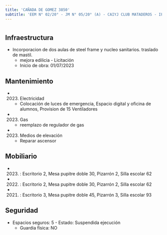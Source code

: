 ```yaml
---
title: 'CAÑADA DE GOMEZ 3850'
subtitle: 'EEM N° 02/20° - JM N° 05/20° (A) - CAIYJ CLUB MATADEROS - IFTS N° 02'
---
```


#
## Infraestructura

* Incorporacion de dos aulas de steel frame y nucleo sanitarios. traslado de mastil. 
    + mejora edilicia - Licitación 
    + Inicio de obra: 01/07/2023 






## Mantenimiento

*  (2023) Electricidad 
    + Colocación de luces de emergencia, Espacio digital y oficina de alumnos, Provision de 15 Ventiladores

*  (2023) Gas 
    + reemplazo de regulador de gas

*  (2023) Medios de elevación 
    + Reparar ascensor





## Mobiliario

*  (2023) : Escritorio 2, Mesa pupitre doble 30, Pizarrón 2, Silla escolar 62 

*  (2022) : Escritorio 2, Mesa pupitre doble 30, Pizarrón 2, Silla escolar 62 

*  (2021) : Escritorio 3, Mesa pupitre doble 45, Pizarrón 3, Silla escolar 93 





## Seguridad

*  Espacios seguros: 5 - Estado: Suspendida ejecución 
    + Guardia física: NO



